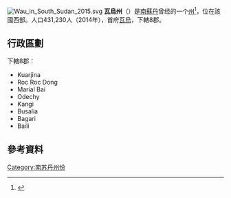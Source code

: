 [[File:Wau_in_South_Sudan_2015.svg|right]]
'''瓦烏州'''（{{lang-en|Wau}}）是[[南蘇丹|南蘇丹]]曾经的一个[[南蘇丹行政區劃|州]]<ref>{{cite news|url=http://www.southsudannewsagency.com/news/breaking-news/south-sudans-president-appoints-28-governors-defies-peace-agreement|title=South Sudan’s President appoints 28 Governors, defies peace agreement|date=24 December 2015|publisher=South Sudan News Agency|deadurl=yes|archiveurl=https://web.archive.org/web/20160202025755/http://www.southsudannewsagency.com/news/breaking-news/south-sudans-president-appoints-28-governors-defies-peace-agreement|archivedate=2016-02-02|df=}}</ref>，位在該國西部。人口431,230人（2014年），首府[[瓦烏|瓦烏]]，下轄8郡。

== 行政區劃 ==
下轄8郡：
* Kuarjina
* Roc Roc Dong
* Marial Bai
* Odechy
* Kangi
* Busalia
* Bagari
* Baili

== 參考資料 ==
{{reflist}}

{{南苏丹行政区划}}
{{SouthSudan-stub}}
{{DEFAULTSORT:Wau}}
[[Category:南苏丹州份|Category:南苏丹州份]]